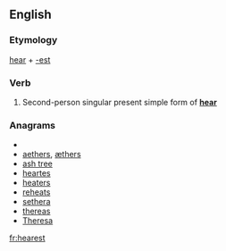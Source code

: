 ==English==

===Etymology===
[[hear]] + [[-est]]

===Verb===
{{infl|en|verb form}}

# {{archaic}} Second-person singular present simple form of '''[[hear]]'''

===Anagrams===
* {{alphagram|aeehrst}}
* [[aethers#English|aethers]], [[æthers#English|æthers]]
* [[ash tree#English|ash tree]]
* [[heartes#English|heartes]]
* [[heaters#English|heaters]]
* [[reheats#English|reheats]]
* [[sethera#English|sethera]]
* [[thereas#English|thereas]]
* [[Theresa#English|Theresa]]

[[fr:hearest]]
